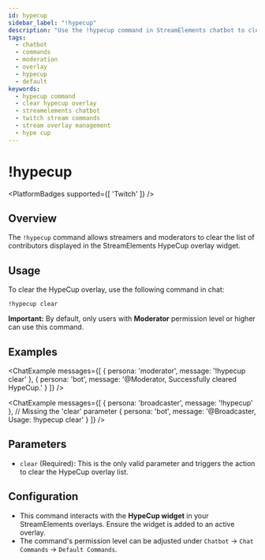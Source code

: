 ```yaml
---
id: hypecup
sidebar_label: "!hypecup"
description: "Use the !hypecup command in StreamElements chatbot to clear the HypeCup overlay contribution list on your Twitch stream."
tags:
  - chatbot
  - commands
  - moderation
  - overlay
  - hypecup
  - default
keywords:
  - hypecup command
  - clear hypecup overlay
  - streamelements chatbot
  - twitch stream commands
  - stream overlay management
  - hype cup
---
```



# !hypecup

<PlatformBadges supported={[ 'Twitch' ]} />

## Overview

The `!hypecup` command allows streamers and moderators to clear the list of contributors displayed in the StreamElements HypeCup overlay widget.

## Usage

To clear the HypeCup overlay, use the following command in chat:

```streamelements
!hypecup clear
```

**Important:** By default, only users with **Moderator** permission level or higher can use this command.

## Examples

<ChatExample messages={[
  { persona: 'moderator', message: '!hypecup clear' },
  { persona: 'bot', message: '@Moderator, Successfully cleared HypeCup.' }
]} />

<ChatExample messages={[
  { persona: 'broadcaster', message: '!hypecup' }, // Missing the 'clear' parameter
  { persona: 'bot', message: '@Broadcaster, Usage: !hypecup clear' }
]} />

## Parameters

*   `clear` (Required): This is the only valid parameter and triggers the action to clear the HypeCup overlay list.

## Configuration

*   This command interacts with the **HypeCup widget** in your StreamElements overlays. Ensure the widget is added to an active overlay.
*   The command's permission level can be adjusted under `Chatbot` -> `Chat Commands` -> `Default Commands`.
